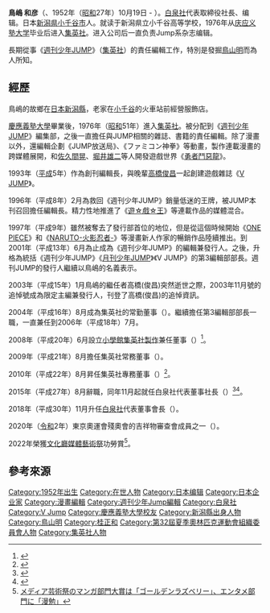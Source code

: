 {{expand|time=2015-11-05T16:48:14+00:00}}
{{Infobox person
| name                      = 鳥嶋和彦
| native_name               = 鳥嶋 和彦
| native_name_lang          = ja
| romaji                    = Torishima Kazuhiko
| birth_date                = {{Birth date|1952|10|19}}
| birth_place               = 日本[[新潟県|新潟県]][[小千谷市|小千谷市]]
| alma_mater                = [[庆应义塾大学|庆应义塾大学]]
| occupation                = 编辑
| years_active              = 1976年至今
| organization              = [[集英社|集英社]]
| known_for                 = 《[[周刊少年Jump|周刊少年Jump]]》主编<br />《[[V_Jump|V Jump]]》主编
}}

'''鳥嶋 和彦'''（{{Lang-ja|鳥嶋 和彦、とりしま かずひこ}}、1952年（[[昭和|昭和]]27年）10月19日 - ）。[[白泉社|白泉社]]代表取締役社長、编辑。日本[[新潟県|新潟県]][[小千谷市|小千谷市]]人。就读于新潟県立小千谷高等学校，1976年从[[庆应义塾大学|庆应义塾大学]]毕业后进入[[集英社|集英社]]。进入公司后一直负责Jump系杂志编辑。

長期從事《[[週刊少年Jump|週刊少年JUMP]]》（[[集英社|集英社]]）的責任編輯工作，特別是發掘[[鳥山明|鳥山明]]而為人所知。

== 經歷 ==
鳥嶋的故鄉在[[日本|日本]][[新潟縣|新潟縣]]，老家在[[小千谷市|小千谷]]的火車站前經營服飾店。

[[慶應義塾大學|慶應義塾大學]]畢業後，1976年（[[昭和|昭和]]51年）進入[[集英社|集英社]]。被分配到《[[週刊少年Jump|週刊少年JUMP]]》編集部，之後一直擔任與JUMP相關的雜誌、書籍的責任編輯。除了漫畫以外，還編輯企劃《JUMP放送局》、《ファミコン神拳》等動畫，製作連載漫畫的跨媒體展開，和[[佐久間晃|佐久間晃]]、[[堀井雄二|堀井雄二]]等人開發遊戲世界《[[勇者鬥惡龍|勇者鬥惡龍]]》。

1993年（[[平成|平成]]5年）作為創刊編輯長，與晚輩[[高橋俊昌|高橋俊昌]]一起創建遊戲雜誌《[[V_Jump|V JUMP]]》。

1996年（平成8年）2月為救回《週刊少年JUMP》銷量低迷的王牌，被JUMP本刊召回擔任編輯長。精力性地推進了《[[遊戲王|遊☆戲☆王]]》等連載作品的媒體混合。

1997年（平成9年）雖然被奪去了發行部首位的地位，但是從這個時候開始《[[ONE_PIECE|ONE PIECE]]》和《[[火影忍者|NARUTO-火影忍者-]]》等漫畫新人作家的暢銷作品陸續推出。到2001年（平成13年）6月為止成為《週刊少年JUMP》的編輯兼發行人。之後，升格為統括《週刊少年JUMP》《[[月刊少年JUMP|月刊少年JUMP]]》《V JUMP》的第3編輯部部長。週刊JUMP的發行人繼續以鳥嶋的名義表示。

2003年（平成15年）1月鳥嶋的繼任者高橋(俊昌)突然逝世之際，2003年11月號的追悼號成為限定主編兼發行人，刊登了高橋(俊昌)的追悼資訊。

2004年（平成16年）8月成為集英社的常勤董事（{{Lang|ja|常勤取締役}}）。繼續擔任第3編輯部部長一職，一直兼任到2006年（平成18年）7月。

2008年（平成20年）6月設立[[小學館集英社製作|小學館集英社製作]]兼任董事（{{Lang|ja|取締役}}）<ref>{{Cite web|title=株式会社小学館集英社プロダクション発足|url=http://www.shopro.co.jp/news/080617/1.html|accessdate=2011-07-31|date=2008-06-17|publisher=株式会社小学館、株式会社集英社、株式会社小学館プロダクション|archive-url=https://web.archive.org/web/20080620104144/http://www.shopro.co.jp/news/080617/1.html|archive-date=2008-06-20|dead-url=yes}}</ref>。

2009年（平成21年）8月擔任集英社常務董事（{{Lang|ja|常務取締役}}）。

2010年（平成22年）8月昇任集英社專務董事（{{Lang|ja|専務取締役}}）<ref>{{Cite web|title=集英社（決算＝5月期）|url=http://www.shinbunka.co.jp/kessan/kessan-shueisha.htm|accessdate=2011-07-31|publisher=新文化}}</ref>。

2015年（平成27年）8月辭職，同年11月起就任白泉社代表董事社長（{{Lang|ja|代表取締役社長}}）<ref>{{Cite web|title=集英社・新役員体制 鳥嶋専務が退任し、白泉社代表取締役に|url=https://www.bunkanews.jp/news/news.php?id=16100|accessdate=2015-08-26}}</ref><ref>{{Cite web|title=集英社、微減収増益決算|url=http://www.shinbunka.co.jp/news2015/08/150827-02.htm|accessdate=2015-08-28|date=2015-08-27|publisher=新文化}}</ref>。

2018年（平成30年）11月升任[[白泉社|白泉社]]代表董事會長（{{Lang|ja|代表取締役会長}}）。

2020年（[[令和|令和]]2年）東京奧運會殘奧會的吉祥物審查會成員之一（{{Lang|ja|東京オリンピック・パラリンピックのマスコット審査会メンバー}}）。

2022年榮獲[[文化廳媒體藝術祭|文化廳媒體藝術祭]]功勞賞<ref>[https://natalie.mu/comic/news/469334 メディア芸術祭のマンガ部門大賞は「ゴールデンラズベリー」、エンタメ部門に「漫勉」]</ref>。

==參考來源==
{{reflist}}

{{集英社}}
{{鳥山明}}
{{DEFAULTSORT:Torishima, Kazuhiko}}
[[Category:1952年出生|Category:1952年出生]]
[[Category:在世人物|Category:在世人物]]
[[Category:日本编辑|Category:日本编辑]]
[[Category:日本企业家|Category:日本企业家]]
[[Category:漫畫編輯|Category:漫畫編輯]]
[[Category:週刊少年Jump編輯|Category:週刊少年Jump編輯]]
[[Category:白泉社|Category:白泉社]]
[[Category:V_Jump|Category:V Jump]]
[[Category:慶應義塾大學校友|Category:慶應義塾大學校友]]
[[Category:新潟縣出身人物|Category:新潟縣出身人物]]
[[Category:鳥山明|Category:鳥山明]]
[[Category:桂正和|Category:桂正和]]
[[Category:第32屆夏季奧林匹克運動會組織委員會人物|Category:第32屆夏季奧林匹克運動會組織委員會人物]]
[[Category:集英社人物|Category:集英社人物]]